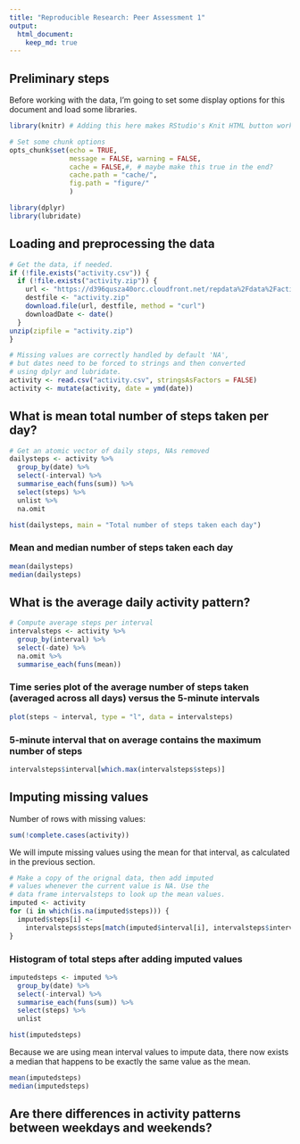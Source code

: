 ```yaml
---
title: "Reproducible Research: Peer Assessment 1"
output: 
  html_document:
    keep_md: true
---
```


## Preliminary steps
Before working with the data, I'm going to set some display options for this document and load some libraries.
```r
library(knitr) # Adding this here makes RStudio's Knit HTML button work

# Set some chunk options
opts_chunk$set(echo = TRUE,
               message = FALSE, warning = FALSE,
               cache = FALSE,#, # maybe make this true in the end?
               cache.path = "cache/", 
               fig.path = "figure/"
               )
```

```r
library(dplyr)
library(lubridate)
```

## Loading and preprocessing the data
```r
# Get the data, if needed.
if (!file.exists("activity.csv")) {
  if (!file.exists("activity.zip")) {
    url <- "https://d396qusza40orc.cloudfront.net/repdata%2Fdata%2Factivity.zip"
    destfile <- "activity.zip"
    download.file(url, destfile, method = "curl")
    downloadDate <- date()
  }
unzip(zipfile = "activity.zip")
}

# Missing values are correctly handled by default 'NA',
# but dates need to be forced to strings and then converted
# using dplyr and lubridate.
activity <- read.csv("activity.csv", stringsAsFactors = FALSE)
activity <- mutate(activity, date = ymd(date))

```


## What is mean total number of steps taken per day?
```r
# Get an atomic vector of daily steps, NAs removed
dailysteps <- activity %>%
  group_by(date) %>% 
  select(-interval) %>%
  summarise_each(funs(sum)) %>% 
  select(steps) %>% 
  unlist %>% 
  na.omit
```

```r
hist(dailysteps, main = "Total number of steps taken each day")
```

### Mean and median number of steps taken each day
```r
mean(dailysteps)
median(dailysteps)
```


## What is the average daily activity pattern?
```r
# Compute average steps per interval
intervalsteps <- activity %>%
  group_by(interval) %>%
  select(-date) %>%
  na.omit %>%
  summarise_each(funs(mean))
```

### Time series plot of the average number of steps taken (averaged across all days) versus the 5-minute intervals
```r
plot(steps ~ interval, type = "l", data = intervalsteps)
```

### 5-minute interval that on average contains the maximum number of steps
```r
intervalsteps$interval[which.max(intervalsteps$steps)]
```

## Imputing missing values
Number of rows with missing values:
```r
sum(!complete.cases(activity))
```

We will impute missing values using the mean for that interval, as calculated in the previous section.
```r
# Make a copy of the orignal data, then add imputed
# values whenever the current value is NA. Use the
# data frame intervalsteps to look up the mean values.
imputed <- activity
for (i in which(is.na(imputed$steps))) {
  imputed$steps[i] <- 
    intervalsteps$steps[match(imputed$interval[i], intervalsteps$interval)]
}
```

### Histogram of total steps after adding imputed values
```r
imputedsteps <- imputed %>%
  group_by(date) %>% 
  select(-interval) %>%
  summarise_each(funs(sum)) %>% 
  select(steps) %>% 
  unlist
```
```r
hist(imputedsteps)
```

Because we are using mean interval values to impute data, there now exists a median that happens to be exactly the same value as the mean.
```r
mean(imputedsteps)
median(imputedsteps)
```


## Are there differences in activity patterns between weekdays and weekends?

